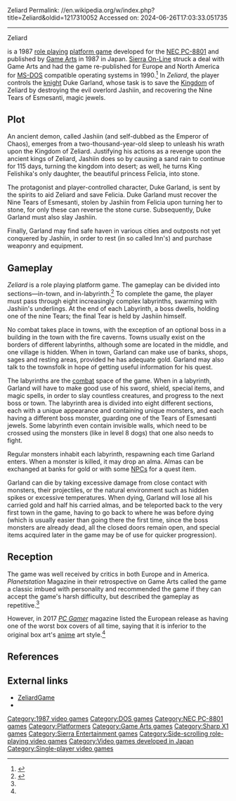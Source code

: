 Zeliard
Permalink: //en.wikipedia.org/w/index.php?title=Zeliard&oldid=1217310052
Accessed on: 2024-06-26T17:03:33.051735



------
Zeliard
{{Short description|1987 video game}}
{{cleanup rewrite|date=September 2013}}{{Infobox video game
| title = Zeliard
| image = Zeliard box cover.jpg
| caption = 
| developer = [[Game Arts]]
| publisher = Game Arts<br>[[Sierra On-Line]] (NA, EU)
| designer = 
| composer = Fumihito Kasatani<br/>Nobuyuki Aoshima
| engine = 
| released = '''PC-8801'''{{video game release|JP|December 19, 1987<ref name="Game-Arts-Profile">{{cite web|url=http://www.gamearts.co.jp/products/pc-zeliard.html|script-title=ja:ゼリアード|language=ja|publisher=[[Game Arts]]|access-date=2014-02-25|archive-date=2015-09-24|archive-url=https://web.archive.org/web/20150924020557/http://www.gamearts.co.jp/products/pc-zeliard.html|url-status=live}}</ref>}}
'''X1'''{{video game release|JP|May 13, 1988<ref name="Game-Arts-Profile" />}}'''MS-DOS'''{{video game release|NA|1990|EU|1990}}
| genre = [[Platform game|Platform]], [[role-playing video game|role-playing]]<ref name=":0">{{Cite news |last1=Cobbett |first1=Richard |last2=Fenlon |first2=Wes |date=May 23, 2017 |title=The worst PC game box art ever |work=PC Gamer |url=https://www.pcgamer.com/the-worst-pc-game-box-art-ever/ |access-date=March 8, 2022 |archive-date=December 11, 2020 |archive-url=https://web.archive.org/web/20201211223230/https://www.pcgamer.com/the-worst-pc-game-box-art-ever/ |url-status=live }}</ref>
| modes = [[Single-player video game|Single-player]]
| platforms = [[NEC PC-8801]], [[X1 (computer)|X1]], [[MS-DOS]]
}}

{{nihongo|'''''Zeliard'''''|ゼリアード|Zeriādo}} is a 1987 [[Role-playing video game|role playing]] [[platform game]] developed for the [[NEC PC-8801]] and published by [[Game Arts]] in 1987 in Japan. [[Sierra On-Line]] struck a deal with Game Arts and had the game re-published for Europe and North America for [[MS-DOS]] compatible operating systems in 1990.<ref>{{Cite magazine|date=March 1991 |title=CES Report |url=https://archive.org/stream/StrategyPlus/Strategy_Plus_06_Mar_1991#page/n29 |magazine=[[Strategy Plus]] |publisher=Strategy Plus, Inc. |issue=6 |page=31}}</ref> In ''Zeliard'', the player controls the [[knight]] Duke Garland, whose task is to save the [[monarchy|Kingdom]] of Zeliard by destroying the evil overlord Jashiin, and recovering the Nine Tears of Esmesanti, magic jewels.

==Plot==
An ancient demon, called Jashiin (and self-dubbed as the Emperor of Chaos), emerges from a two-thousand-year-old sleep to unleash his wrath upon the Kingdom of Zeliard. Justifying his actions as a revenge upon the ancient kings of Zeliard, Jashiin does so by causing a sand rain to continue for 115 days, turning the kingdom into desert; as well, he turns King Felishika's only daughter, the beautiful princess Felicia, into stone.

The protagonist and player-controlled character, Duke Garland, is sent by the spirits to aid Zeliard and save Felicia. Duke Garland must recover the Nine Tears of Esmesanti, stolen by Jashiin from Felicia upon turning her to stone, for only these can reverse the stone curse. Subsequently, Duke Garland must also slay Jashiin.

Finally, Garland may find safe haven in various cities and outposts not yet conquered by Jashiin, in order to rest (in so called Inn's) and purchase weaponry and equipment.

==Gameplay==
''Zeliard'' is a role playing platform game. The gameplay can be divided into sections—in-town, and in-labyrinth.<ref name=":1">{{Cite journal |date=April 2002 |title=Especial Game Arts |journal=Planetstation |publisher=Editorial Aurum |issue=41 |pages=24–37}}</ref> To complete the game, the player must pass through eight increasingly complex labyrinths, swarming with Jashiin's underlings. At the end of each Labyrinth, a boss dwells, holding one of the nine Tears; the final Tear is held by Jashiin himself.

No combat takes place in towns, with the exception of an optional boss in a building in the town with the fire caverns. Towns usually exist on the borders of different labyrinths, although some are located in the middle, and one village is hidden. When in town, Garland can make use of banks, shops, sages and resting areas, provided he has adequate gold. Garland may also talk to the townsfolk in hope of getting useful information for his quest.

The labyrinths are the [[combat]] space of the game. When in a labyrinth, Garland will have to make good use of his sword, shield, special items, and magic spells, in order to slay countless creatures, and progress to the next boss or town. The labyrinth area is divided into eight different sections, each with a unique appearance and containing unique monsters, and each having a different boss monster, guarding one of the Tears of Esmesanti jewels. Some labyrinth even contain invisible walls, which need to be crossed using the monsters (like in level 8 dogs) that one also needs to fight.

Regular monsters inhabit each labyrinth, respawning each time Garland enters. When a monster is killed, it may drop an alma. Almas can be exchanged at banks for gold or with some [[non-player character|NPCs]] for a quest item.

Garland can die by taking excessive damage from close contact with monsters, their projectiles, or the natural environment such as hidden spikes or excessive temperatures. When dying, Garland will lose all his carried gold and half his carried almas, and be teleported back to the very first town in the game, having to go back to where he was before dying (which is usually easier than going there the first time, since the boss monsters are already dead, all the closed doors remain open, and special items acquired later in the game may be of use for quicker progression).

==Reception==
{{Video game reviews
 | rev1 = ''[[The Games Machine]]''
 | rev1Score = 81%<ref>{{Cite magazine|date=March 1991 |title=Game Arts (Sierra On Line) per PC |url=https://archive.org/details/the-games-machine-italia-29/page/n85 |magazine=[[The Games Machine]] |publisher=[[Newsfield|Newsfield Publications]] |issue=29 |page=87}}</ref>
}}The game was well received by critics in both Europe and in America. ''Planetstation'' Magazine in their retrospective on Game Arts called the game a classic imbued with personality and recommended the game if they can accept the game's harsh difficulty, but described the gameplay as repetitive.<ref name=":1" />

However, in 2017 ''[[PC Gamer]]'' magazine listed the European release as having one of the worst box covers of all time, saying that it is inferior to the original box art's [[anime]] art style.<ref name=":0" />

==References==
{{Reflist}}

==External links==
*[http://zeliardgame.tripod.com ZeliardGame]
*{{MobyGames|id=/zeliard}}

[[Category:1987 video games]]
[[Category:DOS games]]
[[Category:NEC PC-8801 games]]
[[Category:Platformers]]
[[Category:Game Arts games]]
[[Category:Sharp X1 games]]
[[Category:Sierra Entertainment games]]
[[Category:Side-scrolling role-playing video games]]
[[Category:Video games developed in Japan]]
[[Category:Single-player video games]]